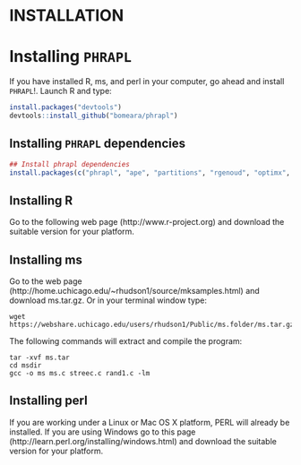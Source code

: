 INSTALLATION
=======

# Installing `PHRAPL`
If you have installed R, ms, and perl in your computer, go ahead and install `PHRAPL`!. Launch R and type:

```r
install.packages("devtools")
devtools::install_github("bomeara/phrapl")
```

## Installing `PHRAPL` dependencies

```r
## Install phrapl dependencies
install.packages(c("phrapl", "ape", "partitions", "rgenoud", "optimx", "parallel", "nloptr", "Matrix", "rgl", "RColorBrewer", "gmp", "polynom"))
```

## Installing R
Go to the following web page (http://www.r-project.org) and download the suitable version for your platform.

## Installing ms

Go to the web page (http://home.uchicago.edu/~rhudson1/source/mksamples.html) and download ms.tar.gz.
Or in your terminal window type: 

```
wget https://webshare.uchicago.edu/users/rhudson1/Public/ms.folder/ms.tar.gz
```

The following commands will extract and compile the program:
```
tar -xvf ms.tar
cd msdir
gcc -o ms ms.c streec.c rand1.c -lm
```

## Installing perl
If you are working under a Linux or Mac OS X platform, PERL will already be installed. If you are using Windows go to this page (http://learn.perl.org/installing/windows.html) and download the suitable version for your platform.